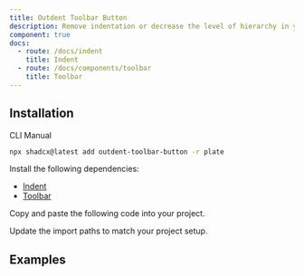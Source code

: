 ```yaml
---
title: Outdent Toolbar Button
description: Remove indentation or decrease the level of hierarchy in your content.
component: true
docs:
  - route: /docs/indent
    title: Indent
  - route: /docs/components/toolbar
    title: Toolbar
---
```


## Installation

<Tabs defaultValue="cli">

<TabsList>
<TabsTrigger value="cli">CLI</TabsTrigger>
<TabsTrigger value="manual">Manual</TabsTrigger>
</TabsList>
<TabsContent value="cli">

```bash
npx shadcx@latest add outdent-toolbar-button -r plate
```

</TabsContent>

<TabsContent value="manual">

<Steps>

<Step>

Install the following dependencies:

- [Indent](/docs/indent)
- [Toolbar](/docs/components/toolbar)

</Step>

<Step>

Copy and paste the following code into your project.

</Step>

<ComponentSource name="outdent-toolbar-button" />

<Step>

Update the import paths to match your project setup.

</Step>

</Steps>

</TabsContent>

</Tabs>

## Examples

<ComponentPreview name="playground-demo" id="indent" />

<ComponentSource src="../../templates/plate-playground-template/src/components/plate-ui/fixed-toolbar-buttons.tsx" />
